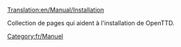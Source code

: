 [[Translation:en/Manual/Installation]]

Collection de pages qui aident à l'installation de OpenTTD.

[[Category:fr/Manuel]]